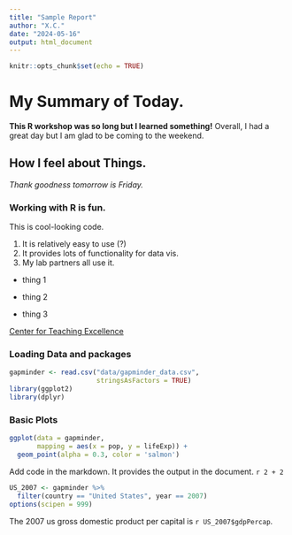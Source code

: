 ```yaml
---
title: "Sample Report"
author: "X.C."
date: "2024-05-16"
output: html_document
---
```


```r
knitr::opts_chunk$set(echo = TRUE)
```

# My Summary of Today.

**This R workshop was so long but I learned something!** Overall, I had a great day but I am glad to be coming to the weekend.

## How I feel about Things.

*Thank goodness tomorrow is Friday.*

### Working with R is fun.

This is cool-looking code.

1.  It is relatively easy to use (?)
2.  It provides lots of functionality for data vis.
3.  My lab partners all use it.

-   thing 1

-   thing 2

-   thing 3

[Center for Teaching Excellence](https://cte.rice.edu)

### Loading Data and packages

```r
gapminder <- read.csv("data/gapminder_data.csv", 
                      stringsAsFactors = TRUE)
library(ggplot2)
library(dplyr)
```

### Basic Plots

```r
ggplot(data = gapminder, 
       mapping = aes(x = pop, y = lifeExp)) + 
  geom_point(alpha = 0.3, color = 'salmon')
```

Add code in the markdown. It provides the output in the document. `r 2 + 2`

```r
US_2007 <- gapminder %>% 
  filter(country == "United States", year == 2007)
options(scipen = 999)
```

The 2007 us gross domestic product per capital is `r US_2007$gdpPercap`. 
